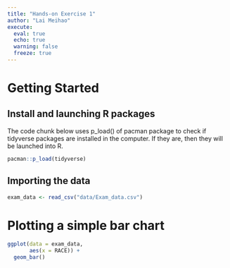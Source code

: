 ```yaml
---
title: "Hands-on Exercise 1"
author: "Lai Meihao"
execute: 
  eval: true
  echo: true
  warning: false
  freeze: true
---
```


# Getting Started

## Install and launching R packages

The code chunk below uses p_load() of pacman package to check if tidyverse packages are installed in the computer. If they are, then they will be launched into R.

```r
pacman::p_load(tidyverse)
```

## Importing the data

```r
exam_data <- read_csv("data/Exam_data.csv")
```

# Plotting a simple bar chart

```r
ggplot(data = exam_data, 
       aes(x = RACE)) + 
  geom_bar()
```

